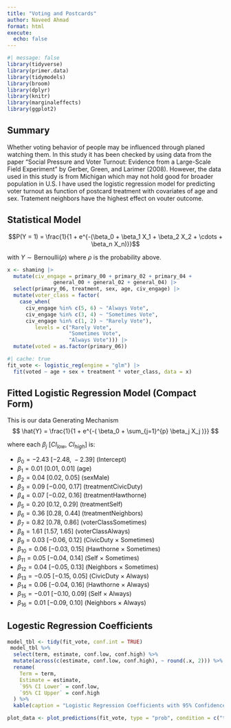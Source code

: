 ```yaml
---
title: "Voting and Postcards"
author: Naveed Ahmad
format: html
execute: 
  echo: false
---
```


```r
#| message: false
library(tidyverse)
library(primer.data)
library(tidymodels)
library(broom)
library(dplyr)
library(knitr)
library(marginaleffects)
library(ggplot2)
```
## Summary
Whether voting behavior of people may be influenced through planed watching them. In this study it has been checked by using data from the paper "Social Pressure and Voter Turnout: Evidence from a Large-Scale Field Experiment" by Gerber, Green, and Larimer (2008). However, the data used in this study is from Michigan which may not hold good for broader population in U.S. I have used the logistic regression model for predicting voter turnout as function of postcard treatment with covariates of age and sex. Tratement neighbors have the highest effect on vouter outcome.

## Statistical Model

$$P(Y = 1) = \frac{1}{1 + e^{-(\beta_0 + \beta_1 X_1 + \beta_2 X_2 + \cdots + \beta_n X_n)}}$$

with $Y \sim \text{Bernoulli}(\rho)$ where $\rho$ is the probability above.


```r
x <- shaming |> 
  mutate(civ_engage = primary_00 + primary_02 + primary_04 + 
               general_00 + general_02 + general_04) |> 
  select(primary_06, treatment, sex, age, civ_engage) |> 
  mutate(voter_class = factor(
    case_when(
      civ_engage %in% c(5, 6) ~ "Always Vote",
      civ_engage %in% c(3, 4) ~ "Sometimes Vote",
      civ_engage %in% c(1, 2) ~ "Rarely Vote"),
         levels = c("Rarely Vote", 
                    "Sometimes Vote", 
                    "Always Vote"))) |>
  mutate(voted = as.factor(primary_06))

```

```r
#| cache: true
fit_vote <- logistic_reg(engine = "glm") |>
  fit(voted ~ age + sex + treatment * voter_class, data = x)
```

## Fitted Logistic Regression Model (Compact Form)
This is our data Generating Mechanism
$$
\hat{Y} = \frac{1}{1 + e^{-(
\beta_0 + \sum_{j=1}^{p} \beta_j X_j
)}}
$$

where each $\beta_j~[CI_{low},~CI_{high}]$ is:

- $\beta_0 = -2.43~[-2.48,\ -2.39]$ (Intercept)  
- $\beta_1 = 0.01~[0.01,\ 0.01]$ (age)  
- $\beta_2 = 0.04~[0.02,\ 0.05]$ (sexMale)  
- $\beta_3 = 0.09~[-0.00,\ 0.17]$ (treatmentCivicDuty)  
- $\beta_4 = 0.07~[-0.02,\ 0.16]$ (treatmentHawthorne)  
- $\beta_5 = 0.20~[0.12,\ 0.29]$ (treatmentSelf)  
- $\beta_6 = 0.36~[0.28,\ 0.44]$ (treatmentNeighbors)  
- $\beta_7 = 0.82~[0.78,\ 0.86]$ (voterClassSometimes)  
- $\beta_8 = 1.61~[1.57,\ 1.65]$ (voterClassAlways)  
- $\beta_9 = 0.03~[-0.06,\ 0.12]$ (CivicDuty × Sometimes)  
- $\beta_{10} = 0.06~[-0.03,\ 0.15]$ (Hawthorne × Sometimes)  
- $\beta_{11} = 0.05~[-0.04,\ 0.14]$ (Self × Sometimes)  
- $\beta_{12} = 0.04~[-0.05,\ 0.13]$ (Neighbors × Sometimes)  
- $\beta_{13} = -0.05~[-0.15,\ 0.05]$ (CivicDuty × Always)  
- $\beta_{14} = 0.06~[-0.04,\ 0.16]$ (Hawthorne × Always)  
- $\beta_{15} = -0.01~[-0.10,\ 0.09]$ (Self × Always)  
- $\beta_{16} = 0.01~[-0.09,\ 0.10]$ (Neighbors × Always)

## Logestic Regression Coefficients
```r
model_tbl <- tidy(fit_vote, conf.int = TRUE)
 model_tbl %>%
  select(term, estimate, conf.low, conf.high) %>%
  mutate(across(c(estimate, conf.low, conf.high), ~ round(.x, 2))) %>%
  rename(
    Term = term,
    Estimate = estimate,
    `95% CI Lower` = conf.low,
    `95% CI Upper` = conf.high
  ) %>%
  kable(caption = "Logistic Regression Coefficients with 95% Confidence Intervals")
```

```r
plot_data <- plot_predictions(fit_vote, type = "prob", condition = c("treatment", "voter_class"), draw = FALSE)
```

